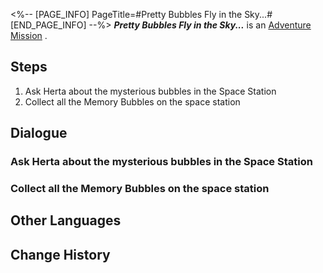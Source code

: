 <%-- [PAGE_INFO]
PageTitle=#Pretty Bubbles Fly in the Sky...#
[END_PAGE_INFO] --%>
{{Stub|Dialogue.}}
{{Mission Infobox
|id            = 2000320
|title         = 
|image         = <!--Mission Pretty Bubbles Fly in the Sky....png-->
|type          = Adventure
|event_name    = 
|chapter       = 
|requirements  = [[Adventure Mission]] ''[[Road to Revival]]'' completed
|summary       = <!--official mission summary from Fate's Atlas-->
|characters    = Trailblazer
|startLocation = [[<!--starting world-->]] - [[<!--starting area-->]]
|world         = <!--starting world-->
|area          = <!--starting area-->
|prev          = Road to Revival
|next          = 
|exp           = 
|credits       = 
|stellarJade   = 
|other         = 
}}
'''''Pretty Bubbles Fly in the Sky...''''' is an [[Adventure Mission]]<!--in [world]-->.

==Steps==
# Ask Herta about the mysterious bubbles in the Space Station
# Collect all the Memory Bubbles on the space station

<!--
==Gameplay Notes==

--><!--
==Trial Character==

-->
==Dialogue==
{{Stub Dialogue}}
{{Dialogue Start}}
:{{tx}}
{{Dialogue End}}

===Ask Herta about the mysterious bubbles in the Space Station===
{{Mission Description|type=adventure|location=<!--to be added-->|update|You saw many strange bubbles in the space station. They gave you a notification about "no clearance" when you approached them. In that case, you can go ask the person who theoretically has the highest clearance and see what she has to say.}}
{{Dialogue Start}}
:{{tx}}
{{Dialogue End}}

===Collect all the Memory Bubbles on the space station===
{{Mission Description|type=adventure|location=<!--to be added-->|update|Herta informs you that the space station's bubbles are called Memory Bubbles, and they contain precious memories that the Garden of Recollection had obtained from all over the universe (this needs to be kept confidential). Now that you have clearance, you should go and see what the memories that the Garden had collected are...}}
{{Dialogue Start}}
:{{tx}}
{{Dialogue End}}

==Other Languages==
{{Other Languages
|en   = Pretty Bubbles Fly in the Sky...
|zhs  = 美丽泡泡，飞在天上…
|zht  = 美麗泡泡，飛在天上……
|ja   = 綺麗な泡、空に飛ぶ…
|ko   = 아름다운 비눗방울, 하늘로 날아…
|es   = Las hermosas burbujas flotan en el aire
|fr   = Jolies bulles dans le ciel...
|ru   = Пузырьки в небе...
|th   = ฟองสวยลอยละล่องบนท้องฟ้า...
|vi   = Bong Bóng Xinh Đẹp, Bay Lên Trời Cao...
|de   = Hübsche Blasen fliegen über den Himmel&nbsp;...
|id   = Gelembung-Gelembung Indah Melayang di Langit
|pt   = Bolhas Bonitas Voam no Céu...
}}

==Change History==
{{Change History|1.0}}
